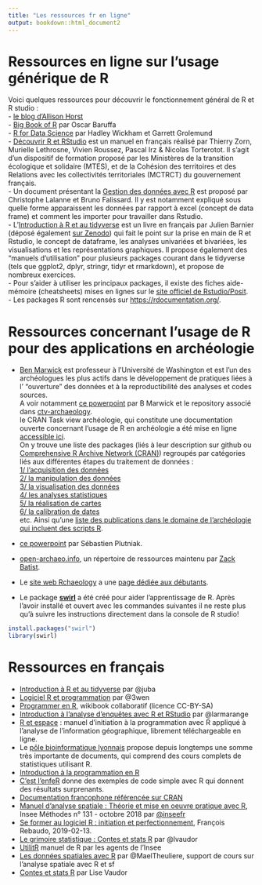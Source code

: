 ```yaml
---
title: "Les ressources fr en ligne"
output: bookdown::html_document2
---
```


# Ressources en ligne sur l'usage générique de R
Voici quelques ressources pour découvrir le fonctionnement général de R et R studio :  
- [le blog d'Allison Horst](https://external.ink?to=/blog.rstudio.com/2019/11/18/artist-in-residence/)  
- [Big Book of R](https://external.ink?to=/www.bigbookofr.com/) par Oscar Baruffa  
- [R for Data Science](https://external.ink?to=/r4ds.had.co.nz/index.html) par Hadley Wickham et Garrett Grolemund  
- [Découvrir R et RStudio](https://external.ink?to=/mtes-mct.github.io/parcours_r_socle_introduction/) est un manuel en français réalisé par Thierry Zorn, Murielle Lethrosne, Vivien Roussez, Pascal Irz & Nicolas Torterotot. Il s'agit d'un dispositif de formation proposé par les Ministères de la transition écologique et solidaire (MTES), et de la Cohésion des territoires et des Relations avec les collectivités territoriales (MCTRCT) du gouvernement français.  
- Un document présentant la [Gestion des données avec R](https://external.ink?to=/lms.fun-mooc.fr/c4x/UPSUD/42001S02/asset/data-management.html) est proposé par Christophe Lalanne et Bruno Falissard. Il y est notamment expliqué sous quelle forme apparaissent les données par rapport à excel (concept de data frame) et comment les importer pour travailler dans Rstudio.  
- L'[Introduction à R et au tidyverse](https://external.ink?to=/juba.github.io/tidyverse/) est un livre en français par Julien Barnier (déposé également [sur Zenodo](https://external.ink?to=/doi.org/10.5281/zenodo.6382599)) qui fait le point sur la prise en main de R et Rstudio, le concept de dataframe, les analyses univariées et bivariées, les visualisations et les représentations graphiques. Il propose également des "manuels d'utilisation" pour plusieurs packages courant dans le tidyverse (tels que ggplot2, dplyr, stringr, tidyr et rmarkdown), et propose de nombreux exercices.  
- Pour s'aider à utiliser les principaux packages, il existe des fiches aide-mémoire (cheatsheets) mises en lignes sur le [site officiel de Rstudio/Posit](https://external.ink?to=/rstudio.com/resources/cheatsheets/).  
- Les packages R sont rencensés sur [https://rdocumentation.org/](https://external.ink?to=/rdocumentation.org/).  

# Ressources concernant l'usage de R pour des applications en archéologie
- [Ben Marwick](https://external.ink?to=/rdocumentation.org/github.com/benmarwick) est professeur à l'Université de Washington et est l'un des archéologues les plus actifs dans le développement de pratiques liées à l' "ouverture" des données et à la reproductibilité des analyses et codes sources.  
A voir notamment 
[ce powerpoint](https://external.ink?to=/rdocumentation.org/benmarwick.github.io/tidyverse-for-archaeology/tidyverse-for-archaeology.html#1) par B Marwick et le repository associé dans [ctv-archaeology](https://external.ink?to=/rdocumentation.org/github.com/benmarwick/ctv-archaeology#making-maps-and-using-r-as-a-geographical-information-system).  
le CRAN Task view archéologie, qui constitute une documentation ouverte concernant l'usage de R en archéologie a été mise en ligne [accessible ici](https://external.ink?to=/github.com/benmarwick/ctv-archaeology).  
On y trouve une liste des packages (liés à leur description sur github ou [Comprehensive R Archive Network (CRAN)](https://external.ink?to=/cran.rstudio.com/)) regroupés par catégories liés aux différentes étapes du traitement de données :  
[1/ l'acquisition des données](https://external.ink?to=/github.com/benmarwick/ctv-archaeology#data-acquisition)  
[2/ la manipulation des données](https://external.ink?to=/github.com/benmarwick/ctv-archaeology#data-manipulation)  
[3/ la visualisation des données](https://external.ink?to=/github.com/benmarwick/ctv-archaeology#visualising-data)  
[4/ les analyses statistiques](https://external.ink?to=/github.com/benmarwick/ctv-archaeology#analysis-in-general)  
[5/ la réalisation de cartes](https://external.ink?to=/github.com/benmarwick/ctv-archaeology#making-maps-and-using-r-as-a-geographical-information-system)  
[6/ la calibration de dates](https://external.ink?to=/github.com/benmarwick/ctv-archaeology#dating)  
etc.
Ainsi qu'une [liste des publications dans le domaine de l'archéologie qui incluent des scripts R](https://external.ink?to=/github.com/benmarwick/ctv-archaeology#publications-that-include-r-code).  

- [ce powerpoint](https://external.ink?to=/hal.science/hal-03287121/file/plutniak2021rconference.pdf) par Sébastien Plutniak.   
- [open-archaeo.info](https://external.ink?to=/open-archaeo.info), un répertoire de ressources maintenu par [Zack Batist](https://external.ink?to=/github.com/zackbatist).
- Le [site web Rchaeology](https://external.ink?to=/rchaeology.github.io/about/) a une [page dédiée aux débutants](https://external.ink?to=/rchaeology.github.io/resources/beginners/).
- Le package [**swirl**](https://external.ink?to=/swirlstats.com/) a été créé pour aider l'apprentissage de R. Après l'avoir installé et ouvert avec les commandes suivantes il ne reste plus qu'à suivre les instructions directement dans la console de R studio!
```r
install.packages("swirl")
library(swirl)
```

# Ressources en français

* [Introduction à R et au tidyverse](https://external.ink?to=/juba.github.io/tidyverse/) par @juba
* [Logiciel R et programmation](https://external.ink?to=/egallic.fr/Enseignement/R/m1_stat_eco_logiciel_R.pdf) par @3wen
* [Programmer en R](https://external.ink?to=/fr.wikibooks.org/wiki/Programmer_en_R), wikibook collaboratif (licence CC-BY-SA)
* [Introduction à l'analyse d'enquêtes avec R et RStudio](https://external.ink?to=/larmarange.github.io/analyse-R/) par @larmarange
* [R et espace](https://external.ink?to=/framabook.org/r-et-espace/) : manuel d’initiation à la programmation avec R appliqué à l’analyse de l’information géographique, librement téléchargeable en ligne.
* Le [pôle bioinformatique lyonnais](https://external.ink?to=/pbil.univ-lyon1.fr/R/) propose depuis longtemps une somme très importante de documents, qui comprend des cours complets de statistiques utilisant R.
* [Introduction à la programmation en R](https://external.ink?to=/cran.r-project.org/doc/contrib/Goulet_introduction_programmation_R.pdf)
* [C'est l'enfeR](https://external.ink?to=/bioinfo-fr.net/cest-lenfer) donne des exemples de code simple avec R qui donnent des résultats surprenants.
* [Documentation francophone référencée sur CRAN](https://external.ink?to=/cran.opencpu.org/other-docs.html#nenglish)
* [Manuel d’analyse spatiale : Théorie et mise en oeuvre pratique avec R](https://external.ink?to=/insee.fr/fr/information/3635442), Insee Méthodes n° 131 - octobre 2018 par [@inseefr](https://external.ink?to=/github.com/inseefr)
* [Se former au logiciel R : initiation et perfectionnement](https://external.ink?to=/myrbookfr.netlify.com/), François Rebaudo, 2019-02-13.
* [Le grimoire statistique : Contes et stats R](https://external.ink?to=/perso.ens-lyon.fr/lise.vaudor/grimoireStat/_book/intro.html) par @lvaudor
* [UtilitR](https://external.ink?to=/utilitr.org/) manuel de R par les agents de l'Insee
* [Les données spatiales avec R](https://external.ink?to=/github.com/MaelTheuliere/rspatial) par @MaelTheuliere, support de cours sur l'analyse spatiale avec R et sf
* [Contes et stats R](https://external.ink?to=/perso.ens-lyon.fr/lise.vaudor/grimoireStat/_book/intro.html#pourquoi-ce-livre) par Lise Vaudor
